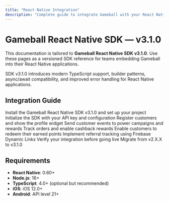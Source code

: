 ```yaml
---
title: "React Native Integration"
description: "Complete guide to integrate Gameball with your React Native application using SDK v3.1.0"
---
```


# Gameball React Native SDK — v3.1.0

This documentation is tailored to **Gameball React Native SDK v3.1.0**. Use these pages as a versioned SDK reference for teams embedding Gameball into their React Native applications.

<Info>
SDK v3.1.0 introduces modern TypeScript support, builder patterns, async/await compatibility, and improved error handling for React Native applications.
</Info>

## Integration Guide

<CardGroup cols={2}>
  <Card title="Getting Started" icon="rocket" href="/installation-guide/react-native-v3/getting-started">
    Install the Gameball React Native SDK v3.1.0 and set up your project
  </Card>

  <Card title="Initialize SDK" icon="play" href="/installation-guide/react-native-v3/initialize-sdk">
    Initialize the SDK with your API key and configuration
  </Card>

  <Card title="Initialize Customer Profile" icon="user" href="/installation-guide/react-native-v3/initialize-profile">
    Register customers and show the profile widget
  </Card>

  <Card title="Track Customer Events" icon="chart-line" href="/installation-guide/react-native-v3/track-events">
    Send customer events to power campaigns and rewards
  </Card>

  <Card title="Track Orders & Cashback" icon="dollar-sign" href="/installation-guide/react-native-v3/track-orders">
    Track orders and enable cashback rewards
  </Card>

  <Card title="Integrate Redemption" icon="gift" href="/installation-guide/react-native-v3/integrate-redemption">
    Enable customers to redeem their earned points
  </Card>

  <Card title="Track Referrals" icon="users" href="/installation-guide/react-native-v3/track-referrals">
    Implement referral tracking using Firebase Dynamic Links
  </Card>

  <Card title="Go-Live Checklist" icon="check" href="/installation-guide/react-native-v3/go-live-checklist">
    Verify your integration before going live
  </Card>

  <Card title="Migration Notes" icon="arrow-right" href="/installation-guide/react-native-v3/migration-notes">
    Migrate from v2.X.X to v3.1.0
  </Card>
</CardGroup>

## Requirements

- **React Native**: 0.60+
- **Node.js**: 16+
- **TypeScript**: 4.0+ (optional but recommended)
- **iOS**: iOS 12.0+
- **Android**: API level 21+

